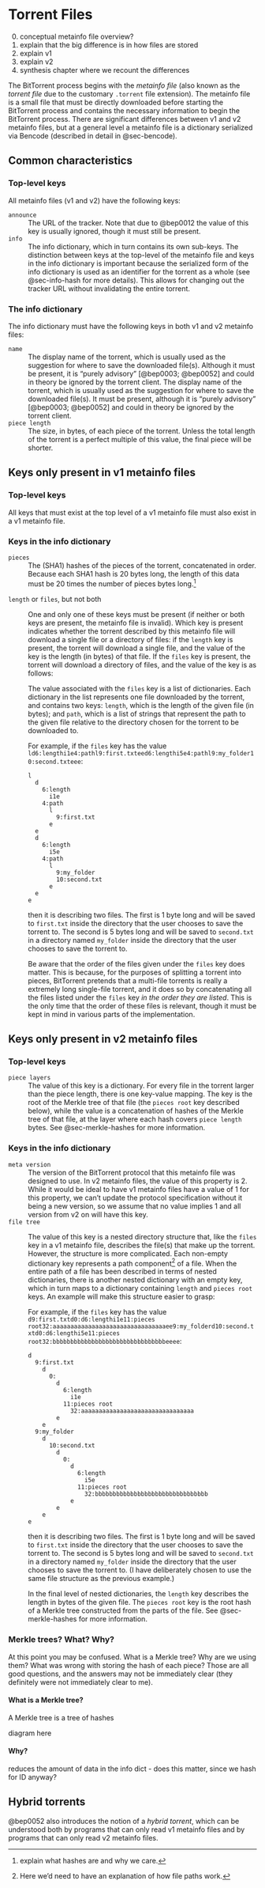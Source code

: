 # Torrent Files {#sec-torrent-files}

0. conceptual metainfo file overview?
1. explain that the big difference is in how files are stored
2. explain v1
3. explain v2
4. synthesis chapter where we recount the differences

The BitTorrent process begins with the *metainfo file* (also known as the *torrent file* due to the customary `.torrent` file extension). The metainfo file is a small file that must be directly downloaded before starting the BitTorrent process and contains the necessary information to begin the BitTorrent process. There are significant differences between v1 and v2 metainfo files, but at a general level a metainfo file is a dictionary serialized via Bencode (described in detail in @sec-bencode).
\todo{"must" is a little strong. should probably reword to "acquire via side channel". also note that extensions can change this}

## Common characteristics

### Top-level keys

All metainfo files (v1 and v2) have the following keys:

`announce`
:   The URL of the tracker. Note that due to @bep0012 the value of this key is usually ignored, though it must still be present.

`info`
:   The info dictionary, which in turn contains its own sub-keys. The distinction between keys at the top-level of the metainfo file and keys in the info dictionary is important because the serialized form of the info dictionary is used as an identifier for the torrent as a whole (see @sec-info-hash for more details). This allows for changing out the tracker URL without invalidating the entire torrent.

### The info dictionary

The info dictionary must have the following keys in both v1 and v2 metainfo files:

`name`
:   The display name of the torrent, which is usually used as the suggestion for where to save the downloaded file(s). Although it must be present, it is "purely advisory" [@bep0003; @bep0052] and could in theory be ignored by the torrent client.
    The display name of the torrent, which is usually used as the suggestion for where to save the downloaded file(s). It must be present, although it is "purely advisory" [@bep0003; @bep0052] and could in theory be ignored by the torrent client.

`piece length`
:   The size, in bytes, of each piece of the torrent. Unless the total length of the torrent is a perfect multiple of this value, the final piece will be shorter.

## Keys only present in v1 metainfo files

### Top-level keys

All keys that must exist at the top level of a v1 metainfo file must also exist in a v1 metainfo file.

### Keys in the info dictionary

`pieces`
:   The (SHA1) hashes of the pieces of the torrent, concatenated in order. Because each SHA1 hash is 20 bytes long, the length of this data must be 20 times the number of pieces bytes long.[^hashes]

[^hashes]: explain what hashes are and why we care.

`length` or `files`, but not both
:   One and only one of these keys must be present (if neither or both keys are present, the metainfo file is invalid). Which key is present indicates whether the torrent described by this metainfo file will download a single file or a directory of files: if the `length` key is present, the torrent will download a single file, and the value of the key is the length (in bytes) of that file. If the `files` key is present, the torrent will download a directory of files, and the value of the key is as follows:

    The value associated with the `files` key is a list of dictionaries. Each dictionary in the list represents one file downloaded by the torrent, and contains two keys: `length`, which is the length of the given file (in bytes); and `path`, which is a list of strings that represent the path to the given file relative to the directory chosen for the torrent to be downloaded to.

    For example, if the `files` key has the value  
    `ld6:lengthi1e4:pathl9:first.txteed6:lengthi5e4:pathl9:my_folder10:second.txteee`:

    ```bencode
    l
      d
        6:length
          i1e
        4:path
          l
            9:first.txt
          e
      e
      d
        6:length
          i5e
        4:path
          l
            9:my_folder
            10:second.txt
          e
      e
    e
    ```

    then it is describing two files. The first is 1 byte long and will be saved to `first.txt` inside the directory that the user chooses to save the torrent to. The second is 5 bytes long and will be saved to `second.txt` in a directory named `my_folder` inside the directory that the user chooses to save the torrent to.

    Be aware that the order of the files given under the `files` key does matter. This is because, for the purposes of splitting a torrent into pieces, BitTorrent pretends that a multi-file torrents is really a extremely long single-file torrent, and it does so by concatenating all the files listed under the `files` key *in the order they are listed*. This is the only time that the order of these files is relevant, though it must be kept in mind in various parts of the implementation.

## Keys only present in v2 metainfo files

### Top-level keys

`piece layers`
:   The value of this key is a dictionary. For every file in the torrent larger than the piece length, there is one key-value mapping. The key is the root of the Merkle tree of that file (the `pieces root` key described below), while the value is a concatenation of hashes of the Merkle tree of that file, at the layer where each hash covers `piece length` bytes. See @sec-merkle-hashes for more information.

### Keys in the info dictionary

`meta version`
:   The version of the BitTorrent protocol that this metainfo file was designed to use. In v2 metainfo files, the value of this property is 2. While it would be ideal to have v1 metainfo files have a value of 1 for this property, we can't update the protocol specification without it being a new version, so we assume that no value implies 1 and all version from v2 on will have this key.

`file tree`
:   The value of this key is a nested directory structure that, like the `files` key in a v1 metainfo file, describes the file(s) that make up the torrent. However, the structure is more complicated. Each non-empty dictionary key represents a path component[^unixpaths] of a file. When the entire path of a file has been described in terms of nested dictionaries, there is another nested dictionary with an empty key, which in turn maps to a dictionary containing `length` and `pieces root` keys. An example will make this structure easier to grasp:

    \todo{fix this overflow}
    For example, if the `files` key has the value  
    `d9:first.txtd0:d6:lengthi1e11:pieces root32:aaaaaaaaaaaaaaaaaaaaaaaaaaaaaaaaee9:my_folderd10:second.txtd0:d6:lengthi5e11:pieces root32:bbbbbbbbbbbbbbbbbbbbbbbbbbbbbbbbeeee`:

    ```bencode
    d
      9:first.txt
        d
          0:
            d
              6:length
                i1e
              11:pieces root
                32:aaaaaaaaaaaaaaaaaaaaaaaaaaaaaaaa
            e
        e
      9:my_folder
        d
          10:second.txt
            d
              0:
                d
                  6:length
                    i5e
                  11:pieces root
                    32:bbbbbbbbbbbbbbbbbbbbbbbbbbbbbbbb
                e
            e
        e
    e
    ```

    then it is describing two files. The first is 1 byte long and will be saved to `first.txt` inside the directory that the user chooses to save the torrent to. The second is 5 bytes long and will be saved to `second.txt` in a directory named `my_folder` inside the directory that the user chooses to save the torrent to. (I have deliberately chosen to use the same file structure as the previous example.)

    In the final level of nested dictionaries, the `length` key describes the length in bytes of the given file. The `pieces root` key is the root hash of a Merkle tree constructed from the parts of the file. See @sec-merkle-hashes for more information.

[^unixpaths]: Here we'd need to have an explanation of how file paths work.

### Merkle trees? What? Why? {#sec-merkle-hashes}

At this point you may be confused. What is a Merkle tree? Why are we using them? What was wrong with storing the hash of each piece? Those are all good questions, and the answers may not be immediately clear (they definitely were not immediately clear to me).

#### What is a Merkle tree?

A Merkle tree is a tree of hashes

diagram here

#### Why?

reduces the amount of data in the info dict - does this matter, since we hash for ID anyway?

## Hybrid torrents

@bep0052 also introduces the notion of a *hybrid torrent*, which can be understood both by programs that can only read v1 metainfo files and by programs that can only read v2 metainfo files. 
